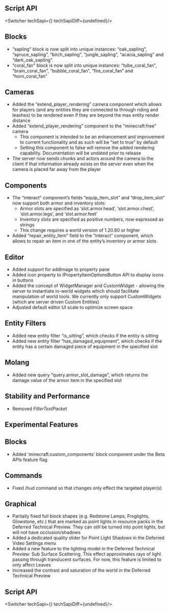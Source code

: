 




## **Script API**

<Switcher techSapi={<TechSapiStable/>} techSapiDiff={undefined}/>

## Blocks

-   “sapling” block is now split into unique instances: “oak\_sapling”, “spruce\_sapling”, “birch\_sapling”, “jungle\_sapling”, “acacia\_sapling” and “dark\_oak\_sapling”.
-   “coral\_fan” block is now split into unique instances: “tube\_coral\_fan”, “brain\_coral\_fan”, “bubble\_coral\_fan”, “fire\_coral\_fan” and “horn\_coral\_fan”

## Cameras

-   Added the “extend\_player\_rendering” camera component which allows for players (and any entities they are connected to through riding and leashes) to be rendered even if they are beyond the max entity render distance
-   Added “extend\_player\_rendering” component to the “minecraft:free” camera
    -   This component is intended to be an enhancement and improvement to current functionality and as such will be “set to true” by default
    -   Setting this component to false will remove the added rendering capability. Documentation will be undated prior to release
-   The server now sends chunks and actors around the camera to the client if that information already exists on the server even when the camera is placed far away from the player

## Components

-   The “interact” component’s fields “equip\_item\_slot” and “drop\_item\_slot” now support both armor and inventory slots:
    -   Armor slots are specified as ‘slot.armor.head’, ‘slot.armor.chest’, ‘slot.armor.legs’, and ‘slot.armor.feet’
    -   Inventory slots are specified as positive numbers, now expressed as strings
    -   This change requires a world version of 1.20.80 or higher
-   Added “repair\_entity\_item” field to the “interact” component, which allows to repair an item in one of the entity’s inventory or armor slots

## Editor

-   Added support for addImage to property pane
-   Added icon property to IPropertyItemOptionsButton API to display icons in buttons
-   Added the concept of WidgetManager and CustomWidget - allowing the server to instantiate in-world widgets which should facilitate manipulation of world tools. We currently only support CustomWidgets (which are server driven Custom Entities)
-   Adjusted default editor UI scale to optimize screen space

## Entity Filters

-   Added new entity filter “is\_sitting”, which checks if the entity is sitting
-   Added new entity filter “has\_damaged\_equipment”, which checks if the entity has a certain damaged piece of equipment in the specified slot

## Molang

-   Added new query “query.armor\_slot\_damage”, which returns the damage value of the armor item in the specified slot

## Stability and Performance

-   Removed _FilterTextPacket_  
      
    




<h2 className="experimental_divider">Experimental Features</h2>




## Blocks

-   Added ‘minecraft:custom\_components’ block component under the Beta APIs feature flag

## Commands

-   Fixed /hud command so that changes only effect the targeted player(s)

## Graphical

-   Partially fixed full block shapes (e.g. Redstone Lamps, Froglights, Glowstone, etc.) that are marked as point lights in resource packs in the Deferred Technical Preview. They can still be turned into point lights, but will not have occlusion/shadows
-   Added a dedicated quality slider for Point Light Shadows in the Deferred Video Settings menu
-   Added a new feature to the lighting model in the Deferred Technical Preview: Sub Surface Scattering. This effect approximates rays of light passing through translucent surfaces. For now, this feature is limited to only affect Leaves
-   Increased the contrast and saturation of the world in the Deferred Technical Preview


## **Script API**

<Switcher techSapi={<TechSapiExp/>} techSapiDiff={undefined}/>

